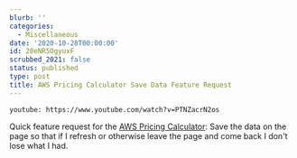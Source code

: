 ```yaml
---
blurb: ''
categories:
  - Miscellaneous
date: '2020-10-28T00:00:00'
id: 20eNR5OgyuxF
scrubbed_2021: false
status: published
type: post
title: AWS Pricing Calculator Save Data Feature Request
---
```


`youtube: https://www.youtube.com/watch?v=PTNZacrN2os`

Quick feature request for the [AWS Pricing Calculator](https://calculator.s3.amazonaws.com/index.html): Save the data on the page so that if I refresh or otherwise leave the page and come back I don't lose what I had.
